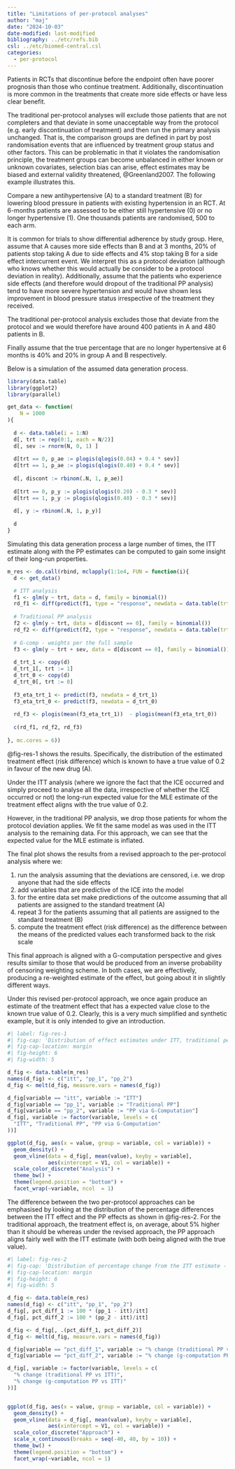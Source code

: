 ```yaml
---
title: "Limitations of per-protocol analyses"
author: "maj"
date: "2024-10-03"
date-modified: last-modified
bibliography: ../etc/refs.bib
csl: ../etc/biomed-central.csl
categories:
  - per-protocol
---
```




Patients in RCTs that discontinue before the endpoint often have poorer prognosis than those who continue treatment.
Additionally, discontinuation is more common in the treatments that create more side effects or have less clear benefit.

The traditional per-protocol analyses will exclude those patients that are not completers and that deviate in some unacceptable way from the protocol (e.g. early discontinuation of treatment) and then run the primary analysis unchanged.
That is, the comparison groups are defined in part by post randomisation events that are influenced by treatment group status and other factors.
This can be problematic in that it violates the randomisation principle, the treatment groups can become unbalanced in either known or unknown covariates, selection bias can arise, effect estimates may be biased and external validity threatened, @Greenland2007.
The following example illustrates this.

Compare a new antihypertensive (A) to a standard treatment (B) for lowering blood pressure in patients with existing hypertension in an RCT.
At 6-months patients are assessed to be either still hypertensive (0) or no longer hypertensive (1).
One thousands patients are randomised, 500 to each arm.

It is common for trials to show differential adherence by study group.
Here, assume that A causes more side effects than B and at 3 months, 20% of patients stop taking A due to side effects and 4% stop taking B for a side effect intercurrent event.
We interpret this as a protocol deviation (although who knows whether this would actually be consider to be a protocol deviation in reality).
Additionally, assume that the patients who experience side effects (and therefore would dropout of the traditional PP analysis) tend to have more severe hypertension and would have shown less improvement in blood pressure status irrespective of the treatment they received.

The traditional per-protocol analysis excludes those that deviate from the protocol and we would therefore have around 400 patients in A and 480 patients in B.

Finally assume that the true percentage that are no longer hypertensive at 6 months is 40% and 20% in group A and B respectively.

Below is a simulation of the assumed data generation process.

```r
library(data.table)
library(ggplot2)
library(parallel)

get_data <- function(
    N = 1000
){
  
  d <- data.table(i = 1:N)
  d[, trt := rep(0:1, each = N/2)]
  d[, sev := rnorm(N, 0, 1) ]
  
  d[trt == 0, p_ae := plogis(qlogis(0.04) + 0.4 * sev)]
  d[trt == 1, p_ae := plogis(qlogis(0.40) + 0.4 * sev)]
  
  d[, discont := rbinom(.N, 1, p_ae)]
  
  d[trt == 0, p_y := plogis(qlogis(0.20) - 0.3 * sev)]
  d[trt == 1, p_y := plogis(qlogis(0.40) - 0.3 * sev)]
  
  d[, y := rbinom(.N, 1, p_y)]
  
  d
}
```

Simulating this data generation process a large number of times, the ITT estimate along with the PP estimates can be computed to gain some insight of their long-run properties.

```r
m_res <- do.call(rbind, mclapply(1:1e4, FUN = function(i){
  d <- get_data()

  # ITT analysis
  f1 <- glm(y ~ trt, data = d, family = binomial())
  rd_f1 <- diff(predict(f1, type = "response", newdata = data.table(trt = 0:1)))
  
  # Traditional PP analysis 
  f2 <- glm(y ~ trt, data = d[discont == 0], family = binomial()) 
  rd_f2 <- diff(predict(f2, type = "response", newdata = data.table(trt = 0:1)))
  
  # G-comp - weights per the full sample
  f3 <- glm(y ~ trt + sev, data = d[discont == 0], family = binomial()) 
  
  d_trt_1 <- copy(d)
  d_trt_1[, trt := 1]
  d_trt_0 <- copy(d)
  d_trt_0[, trt := 0]
  
  f3_eta_trt_1 <- predict(f3, newdata = d_trt_1)
  f3_eta_trt_0 <- predict(f3, newdata = d_trt_0)
  
  rd_f3 <- plogis(mean(f3_eta_trt_1))  - plogis(mean(f3_eta_trt_0))
  
  c(rd_f1, rd_f2, rd_f3)
  
}, mc.cores = 6))
```

@fig-res-1 shows the results.
Specifically, the distribution of the estimated treatment effect (risk difference) which is known to have a true value of 0.2 in favour of the new drug (A).

Under the ITT analysis (where we ignore the fact that the ICE occurred and simply proceed to analyse all the data, irrespective of whether the ICE occurred or not) the long-run expected value for the MLE estimate of the treatment effect aligns with the true value of 0.2.

However, in the traditional PP analysis, we drop those patients for whom the protocol deviation applies.
We fit the same model as was used in the ITT analysis to the remaining data. 
For this approach, we can see that the expected value for the MLE estimate is inflated.

The final plot shows the results from a revised approach to the per-protocol analysis where we:

1. run the analysis assuming that the deviations are censored, i.e. we drop anyone that had the side effects
2. add variables that are predictive of the ICE into the model
3. for the entire data set make predictions of the outcome assuming that all patients are assigned to the standard treatment (A)
4. repeat 3 for the patients assuming that all patients are assigned to the standard treatment (B)
5. compute the treatment effect (risk difference) as the difference between the means of the predicted values each transformed back to the risk scale

This final approach is aligned with a G-computation perspective and gives results similar to those that would be produced from an inverse probability of censoring weighting scheme.
In both cases, we are effectively, producing a re-weighted estimate of the effect, but going about it in slightly different ways.

Under this revised per-protocol approach, we once again produce an estimate of the treatment effect that has a expected value close to the known true value of 0.2.
Clearly, this is a very much simplified and synthetic example, but it is only intended to give an introduction.

```r
#| label: fig-res-1
#| fig-cap: 'Distribution of effect estimates under ITT, traditional per-protocol and g-computation under the present of ICE'
#| fig-cap-location: margin
#| fig-height: 6
#| fig-width: 5

d_fig <- data.table(m_res)
names(d_fig) <- c("itt", "pp_1", "pp_2")
d_fig <- melt(d_fig, measure.vars = names(d_fig))

d_fig[variable == "itt", variable := "ITT"]
d_fig[variable == "pp_1", variable := "Traditional PP"]
d_fig[variable == "pp_2", variable := "PP via G-Computation"]
d_fig[, variable := factor(variable, levels = c(
  "ITT", "Traditional PP", "PP via G-Computation"
))]

ggplot(d_fig, aes(x = value, group = variable, col = variable)) + 
  geom_density() +
  geom_vline(data = d_fig[, mean(value), keyby = variable], 
             aes(xintercept = V1, col = variable)) +
  scale_color_discrete("Analysis") +
  theme_bw() +
  theme(legend.position = "bottom") +
  facet_wrap(~variable, ncol  = 1)
```

The difference between the two per-protocol approaches can be emphasised by looking at the distribution of the percentage differences between the ITT effect and the PP effects as shown in @fig-res-2.
For the traditional approach, the treatment effect is, on average, about 5% higher than it should be whereas under the revised approach, the PP approach aligns fairly well with the ITT estimate (with both being aligned with the true value).

```r
#| label: fig-res-2
#| fig-cap: 'Distribution of percentage change from the ITT estimate - traditional per-protocol and g-computation'
#| fig-cap-location: margin
#| fig-height: 6
#| fig-width: 5

d_fig <- data.table(m_res)
names(d_fig) <- c("itt", "pp_1", "pp_2")
d_fig[, pct_diff_1 := 100 * (pp_1 - itt)/itt]
d_fig[, pct_diff_2 := 100 * (pp_2 - itt)/itt]

d_fig <- d_fig[, .(pct_diff_1, pct_diff_2)]
d_fig <- melt(d_fig, measure.vars = names(d_fig))

d_fig[variable == "pct_diff_1", variable := "% change (traditional PP vs ITT)"]
d_fig[variable == "pct_diff_2", variable := "% change (g-computation PP vs ITT)"]

d_fig[, variable := factor(variable, levels = c(
  "% change (traditional PP vs ITT)", 
  "% change (g-computation PP vs ITT)"
))]


ggplot(d_fig, aes(x = value, group = variable, col = variable)) + 
  geom_density() +
  geom_vline(data = d_fig[, mean(value), keyby = variable], 
             aes(xintercept = V1, col = variable)) +
  scale_color_discrete("Approach") +
  scale_x_continuous(breaks = seq(-40, 40, by = 10)) +
  theme_bw() +
  theme(legend.position = "bottom") +
  facet_wrap(~variable, ncol = 1)
```

